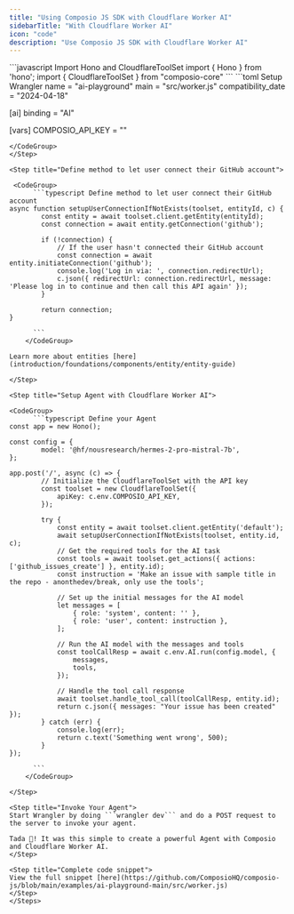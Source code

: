 ```yaml
---
title: "Using Composio JS SDK with Cloudflare Worker AI"
sidebarTitle: "With Cloudflare Worker AI"
icon: "code"
description: "Use Composio JS SDK with Cloudflare Worker AI"
---
```


<Steps>
<Step title="Import Dependencies">
 <CodeGroup>
      ```javascript Import Hono and CloudflareToolSet
import { Hono } from 'hono';
import { CloudflareToolSet } from "composio-core"
      ```
    </CodeGroup>
</Step>

<Step title="Setup wrangler in wrangler.toml file">
<CodeGroup>
    ```toml Setup Wrangler
name = "ai-playground"
main = "src/worker.js"
compatibility_date = "2024-04-18"

[ai]
binding = "AI"

[vars]
COMPOSIO_API_KEY = ""
```
</CodeGroup>
</Step>

<Step title="Define method to let user connect their GitHub account">

 <CodeGroup>
      ```typescript Define method to let user connect their GitHub account
async function setupUserConnectionIfNotExists(toolset, entityId, c) {
        const entity = await toolset.client.getEntity(entityId);
        const connection = await entity.getConnection('github');

        if (!connection) {
            // If the user hasn't connected their GitHub account
            const connection = await entity.initiateConnection('github');
            console.log('Log in via: ', connection.redirectUrl);
            c.json({ redirectUrl: connection.redirectUrl, message: 'Please log in to continue and then call this API again' });
        }

        return connection;
}

      ```
    </CodeGroup>

Learn more about entities [here](introduction/foundations/components/entity/entity-guide)

</Step>

<Step title="Setup Agent with Cloudflare Worker AI">

<CodeGroup>
      ```typescript Define your Agent
const app = new Hono();

const config = {
        model: '@hf/nousresearch/hermes-2-pro-mistral-7b',
};

app.post('/', async (c) => {
        // Initialize the CloudflareToolSet with the API key
        const toolset = new CloudflareToolSet({
            apiKey: c.env.COMPOSIO_API_KEY,
        });

        try {
            const entity = await toolset.client.getEntity('default');
            await setupUserConnectionIfNotExists(toolset, entity.id, c);
            // Get the required tools for the AI task
            const tools = await toolset.get_actions({ actions: ['github_issues_create'] }, entity.id);
            const instruction = 'Make an issue with sample title in the repo - anonthedev/break, only use the tools';

            // Set up the initial messages for the AI model
            let messages = [
                { role: 'system', content: '' },
                { role: 'user', content: instruction },
            ];

            // Run the AI model with the messages and tools
            const toolCallResp = await c.env.AI.run(config.model, {
                messages,
                tools,
            });

            // Handle the tool call response
            await toolset.handle_tool_call(toolCallResp, entity.id);
            return c.json({ messages: "Your issue has been created" });
        } catch (err) {
            console.log(err);
            return c.text('Something went wrong', 500);
        }
});

      ```
    </CodeGroup>

</Step>

<Step title="Invoke Your Agent">
Start Wrangler by doing ```wrangler dev``` and do a POST request to the server to invoke your agent.

Tada 🎉! It was this simple to create a powerful Agent with Composio and Cloudflare Worker AI.
</Step>

<Step title="Complete code snippet">
View the full snippet [here](https://github.com/ComposioHQ/composio-js/blob/main/examples/ai-playground-main/src/worker.js)
</Step>
</Steps>